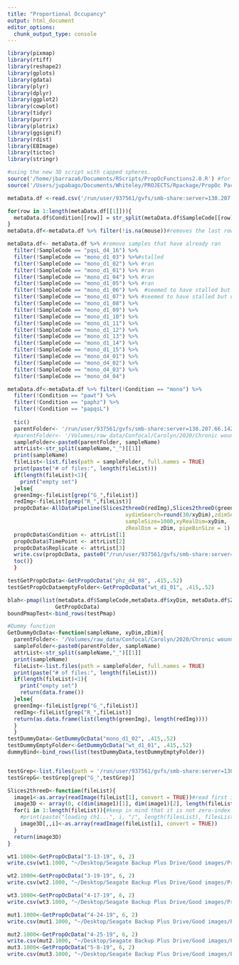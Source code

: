 ```yaml
---
title: "Proportional Occupancy"
output: html_document
editor_options: 
  chunk_output_type: console
---
```


```r
library(pixmap)
library(rtiff)
library(reshape2)
library(gplots)
library(gdata)
library(plyr)
library(dplyr)
library(ggplot2)
library(cowplot)
library(tidyr)
library(purrr)
library(plotrix)
library(ggsignif)
library(rdist)
library(EBImage)
library(tictoc)
library(stringr)
```

```r
#using the new 3D script with capped spheres.
source('/home/jbarraza6/Documents/RScripts/PropOcFunctions2.0.R') #for Thor
source('/Users/jupabago/Documents/Whiteley/PROJECTS/Rpackage/PropOc Package/R/PropOcFunctions2.0.R') #for laptop

metaData.df <-read.csv('/run/user/937561/gvfs/smb-share:server=130.207.66.142,share=raw_data/Confocal/Carolyn/2020/Chronic wounds/images metadata.csv', header = TRUE)

for(row in 1:length(metaData.df[[1]])){
  metaData.df$Condition[[row]] = str_split(metaData.df$SampleCode[[row]],"_")[[1]][[1]]
}
metaData.df<-metaData.df %>% filter(!is.na(mouse))#removes the last row

metaData.df<- metaData.df %>% #remove samples that have already ran
  filter(!SampleCode == "pqsL_d4_16") %>%
  filter(!SampleCode == "mono_d1_03") %>%#stalled
  filter(!SampleCode == "mono_d1_02") %>% #ran
  filter(!SampleCode == "mono_d1_01") %>% #ran
  filter(!SampleCode == "mono_d1_04") %>% #ran
  filter(!SampleCode == "mono_d1_05") %>% #ran
  filter(!SampleCode == "mono_d1_06") %>%  #seemed to have stalled but data file is saved
  filter(!SampleCode == "mono_d1_07") %>% #seemed to have stalled but data file is saved
  filter(!SampleCode == "mono_d1_08") %>%
  filter(!SampleCode == "mono_d1_09") %>%
  filter(!SampleCode == "mono_d1_10") %>%
  filter(!SampleCode == "mono_d1_11") %>%
  filter(!SampleCode == "mono_d1_12") %>%
  filter(!SampleCode == "mono_d1_13") %>%
  filter(!SampleCode == "mono_d1_14") %>%
  filter(!SampleCode == "mono_d1_15") %>%
  filter(!SampleCode == "mono_d4_01") %>%
  filter(!SampleCode == "mono_d4_02") %>%
  filter(!SampleCode == "mono_d4_03") %>%
  filter(!SampleCode == "mono_d4_04") 

metaData.df<-metaData.df %>% filter(!Condition == "mono") %>% 
  filter(!Condition == "pawt") %>% 
  filter(!Condition == "paphz") %>% 
  filter(!Condition == "papqsL")
  
  tic()
  parentFolder<- '/run/user/937561/gvfs/smb-share:server=130.207.66.142,share=raw_data/Confocal/Carolyn/2020/Chronic wounds/Binary Images/'
  #parentFolder<- '/Volumes/raw_data/Confocal/Carolyn/2020/Chronic wounds/Binary Images/'
  sampleFolder<-paste0(parentFolder, sampleName)
  attrList<-str_split(sampleName,"_")[[1]]
  print(sampleName)
  fileList<-list.files(path = sampleFolder, full.names = TRUE)
  print(paste("# of files:", length(fileList)))
  if(length(fileList)<1){
    print("empty set")
  }else{
  greenImg<-fileList[grep("G_",fileList)]
  redImg<-fileList[grep("R_",fileList)]
  propOcData<-AllDataPipeline(Slices2threeD(redImg),Slices2threeD(greenImg), 
                                     xydimSearch=round(30/xyDim),zdimSearch =round(30/zDim),
                                     sampleSize=1000,xyRealDim=xyDim,
                                     zRealDim = zDim, pipeBinSize = 1)
  propOcData$Condition <- attrList[1]
  propOcData$TimePoint <- attrList[2]
  propOcData$Replicate <- attrList[3]
  write.csv(propOcData, paste0("/run/user/937561/gvfs/smb-share:server=130.207.66.142,share=raw_data/Confocal/Carolyn/2020/Chronic wounds/PropOc Data/",sampleName,".csv"))
  toc()}
  }

testGetPropOcData<-GetPropOcData("phz_d4_08", .415,.52)
testGetPropOcDataemptyFolder<-GetPropOcData("wt_d1_01", .415,.52)

blah<-pmap(list(metaData.df$SampleCode,metaData.df$xyDim, metaData.df$Zdim),
               GetPropOcData)
boundPmapTest<-bind_rows(testPmap)

#Dummy function
GetDummyOcData<-function(sampleName, xyDim,zDim){
  parentFolder<- '/Volumes/raw_data/Confocal/Carolyn/2020/Chronic wounds/Binary Images/'
  sampleFolder<-paste0(parentFolder, sampleName)
  attrList<-str_split(sampleName,"_")[[1]]
  print(sampleName)
  fileList<-list.files(path = sampleFolder, full.names = TRUE)
  print(paste("# of files:", length(fileList)))
  if(length(fileList)<1){
    print("empty set")
    return(data.frame())
  }else{
  greenImg<-fileList[grep("G_",fileList)]
  redImg<-fileList[grep("R_",fileList)]
  return(as.data.frame(list(length(greenImg), length(redImg))))
  }
  }
testDummyData<-GetDummyOcData("mono_d1_02", .415,.52)
testDummyEmptyFolder<-GetDummyOcData("wt_d1_01", .415,.52)
dummyBind<-bind_rows(list(testDummyData,testDummyEmptyFolder))


testGrep<-list.files(path = '/run/user/937561/gvfs/smb-share:server=130.207.66.142,share=raw_data/Confocal/Carolyn/2020/Chronic wounds/Binary Images/mono_d1_02', full.names = TRUE)
testGrepG<-testGrep[grep("G_",testGrep)]

Slices2threeD<-function(fileList){
  image1<-as.array(readImage(fileList[1], convert = TRUE))#read first image to get its dimensions
  image3D <- array(0, c(dim(image1)[1], dim(image1)[2], length(fileList)))#preallocate array for image given using image dimensions
  for(i in 1:length(fileList)){#keep in mind that it is not zero-index
    #print(paste("loading ch1...", i, "/", length(filesList), filesList[i]))
    image3D[,,i]<-as.array(readImage(fileList[i], convert = TRUE))
  }
  return(image3D)
}

```

```r
wt1.1000<-GetPropOcData("3-13-19", 6, 2)
write.csv(wt1.1000, "~/Desktop/Seagate Backup Plus Drive/Good images/PropOcDataAll/wt1-1000-3.csv")

wt2.1000<-GetPropOcData("3-19-19", 6, 2)
write.csv(wt2.1000, "~/Desktop/Seagate Backup Plus Drive/Good images/PropOcDataAll/wt2-1000-3.csv")

wt3.1000<-GetPropOcData("4-17-19", 6, 2)
write.csv(wt3.1000, "~/Desktop/Seagate Backup Plus Drive/Good images/PropOcDataAll/wt3-1000-3.csv")

mut1.1000<-GetPropOcData("4-24-19", 6, 2)
write.csv(mut1.1000, "~/Desktop/Seagate Backup Plus Drive/Good images/PropOcDataAll/mut1-1000-3.csv")

mut2.1000<-GetPropOcData("4-25-19", 6, 2)
write.csv(mut2.1000, "~/Desktop/Seagate Backup Plus Drive/Good images/PropOcDataAll/mut2-1000-3.csv")
mut3.1000<-GetPropOcData("5-8-19", 6, 2)
write.csv(mut3.1000, "~/Desktop/Seagate Backup Plus Drive/Good images/PropOcDataAll/mut3-1000-3.csv")

```
